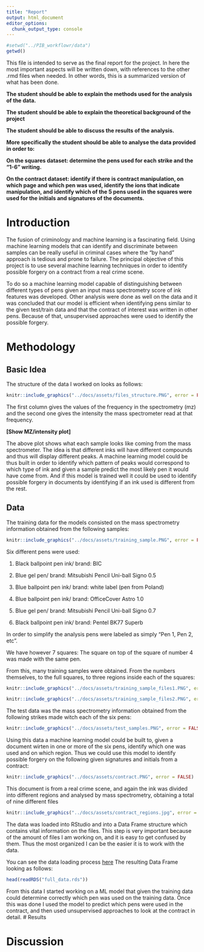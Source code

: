 ```yaml
---
title: "Report"
output: html_document
editor_options: 
  chunk_output_type: console
---
```


```r
#setwd("../PIB_workflowr/data")
getwd()
```

This file is intended to serve as the final report for the project. In here the most important aspects will be written down, with references to the other .rmd files when needed. In other words, this is a summarized version of what has been done.

**The student should be able to explain the methods used for the analysis of the data.**

**The student should be able to explain the theoretical background of the project**

**The student should be able to discuss the results of the analysis.**

**More specifically the student should be able to analyse the data provided in order to:**

**On the squares dataset: determine the pens used for each strike and the "1-6" writing.**

**On the contract dataset: identify if there is contract manipulation, on which page and which pen was used, identify the ions that indicate manipulation, and identify which of the 5 pens used in the squares were used for the initials and signatures of the documents.**

# Introduction

The fusion of criminology and machine learning is a fascinating field. Using machine learning models that can identify and discriminate between samples can be really useful in criminal cases where the "by hand" approach is tedious and prone to failure. The principal objective of this project is to use several machine learning techniques in order to identify possible forgery on a contract from a real crime scene.

To do so a machine learning model capable of distinguishing between different types of pens given an input mass spectrometry score of ink features was developed. Other analysis were done as well on the data and it was concluded that our model is efficient when identifying pens similar to the given test/train data and that the contract of interest was written in other pens. Because of that, unsupervised approaches were used to identify the possible forgery.

# Methodology

## Basic Idea

The structure of the data I worked on looks as follows:

```r
knitr::include_graphics("../docs/assets/files_structure.PNG", error = FALSE)
```

The first column gives the values of the frequency in the spectrometry (mz) and the second one gives the intensity the mass spectrometer read at that frequency.

**[Show MZ/intensity plot]**

The above plot shows what each sample looks like coming from the mass spectrometer. The idea is that different inks will have different compounds and thus will display different peaks. A machine learning model could be thus built in order to identify which pattern of peaks would correspond to which type of ink and given a sample predict the most likely pen it would have come from. And if this model is trained well it could be used to identify possible forgery in documents by identifying if an ink used is different from the rest.

## Data

The training data for the models consisted on the mass spectrometry information obtained from the following samples:

```r
knitr::include_graphics("../docs/assets/training_sample.PNG", error = FALSE)
```

Six different pens were used:

1.  Black ballpoint pen ink/ brand: BIC

2.  Blue gel pen/ brand: Mitsubishi Pencil Uni-ball Signo 0.5

3.  Blue ballpoint pen ink/ brand: white label (pen from Poland)

4.  Blue ballpoint pen ink/ brand: OfficeCover Astro 1.0

5.  Blue gel pen/ brand: Mitsubishi Pencil Uni-ball Signo 0.7

6.  Black ballpoint pen ink/ brand: Pentel BK77 Superb

In order to simplify the analysis pens were labeled as simply "Pen 1, Pen 2, etc".

We have however 7 squares: The square on top of the square of number 4 was made with the same pen.

From this, many training samples were obtained. From the numbers themselves, to the full squares, to three regions inside each of the squares:

```r
knitr::include_graphics("../docs/assets/training_sample_files1.PNG", error = FALSE)
```

```r
knitr::include_graphics("../docs/assets/training_sample_files2.PNG", error = FALSE)
```

The test data was the mass spectrometry information obtained from the following strikes made witch each of the six pens:

```r
knitr::include_graphics("../docs/assets/test_samples.PNG", error = FALSE)
```

Using this data a machine learning model could be built to, given a document wirten in one or more of the six pens, identify which one was used and on which region. Thus we could use this model to identify possible forgery on the following given signatures and initials from a contract:

```r
knitr::include_graphics("../docs/assets/contract.PNG", error = FALSE)
```

This document is from a real crime scene, and again the ink was divided into different regions and analysed by mass spectrometry, obtaining a total of nine different files

```r
knitr::include_graphics("../docs/assets/contract_regions.jpg", error = FALSE)
```

The data was loaded into RStudio and into a Data Frame structure which contains vital information on the files. This step is very important because of the amount of files I am working on, and it is easy to get confused by them. Thus the most organized I can be the easier it is to work with the data.

You can see the data loading process [here](Wrangling_2_electric_boogaloo.html)
The resulting Data Frame looking as follows:
```r
head(readRDS("full_data.rds"))
```

From this data I started working on a ML model that given the training data could determine correctly which pen was used on the training data. Once this was done I used the model to predict which pens were used in the contract, and then used unsupervised approaches to look at the contract in detail.
# Results

# Discussion
